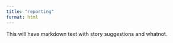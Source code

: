```yaml
---
title: "reporting"
format: html
---
```


This will have markdown text with story suggestions and whatnot. 